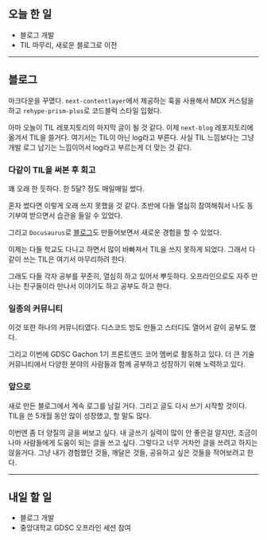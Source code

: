 ## 오늘 한 일

- 블로그 개발
- TIL 마무리, 새로운 블로그로 이전

---

## 블로그

마크다운을 꾸몄다. `next-contentlayer`에서 제공하는 훅을 사용해서 MDX 커스텀을 하고 `rehype-prism-plus`로 코드블럭 스타일 입혔다.

아마 오늘이 TIL 레포지토리의 마지막 글이 될 것 같다. 이제 `next-blog` 레포지토리에 옮겨서 TIL을 쓸거다. 여기서는 TIL이 아닌 log라고 부른다. 사실 TIL 느낌보다는 그냥 개발 로그 남기는 느낌이어서 log라고 부르는게 더 맞는 것 같다.

### 다같이 TIL을 써본 후 회고

꽤 오래 한 듯하다. 한 5달? 정도 매일매일 썼다.

혼자 썼다면 이렇게 오래 쓰지 못했을 것 같다. 초반에 다들 열심히 참여해줘서 나도 동기부여 받으면서 습관을 들일 수 있었다.

그리고 `Docusaurus`로 [블로그](https://self-driven-development.github.io/TIL/)도 만들어보면서 새로운 경험을 할 수 있었다.

이제는 다들 학교도 다니고 하면서 많이 바빠져서 TIL을 쓰지 못하게 되었다. 그래서 다같이 쓰는 TIL은 여기서 마무리하려 한다.

그래도 다들 각자 공부를 꾸준히, 열심히 하고 있어서 뿌듯하다. 오프라인으로도 자주 만나는 친구들이라 만나서 이야기도 하고 공부도 하고 한다.

### 일종의 커뮤니티

이것 또한 하나의 커뮤니티였다. 디스코드 방도 만들고 스터디도 열어서 같이 공부도 했다.

그리고 이번에 GDSC Gachon 1기 프론트엔드 코어 멤버로 활동하고 있다. 더 큰 기술 커뮤니티에서 다양한 분야의 사람들과 함께 공부하고 성장하기 위해 노력하고 있다.

### 앞으로

새로 만든 블로그에서 계속 로그를 남길 거다. 그리고 글도 다시 쓰기 시작할 것이다. TIL을 쓴 5개월 동안 많이 성장했고, 할 말도 많다.

이번엔 좀 더 양질의 글을 써보고 싶다. 내 글쓰기 실력이 많이 안 좋은걸 알지만, 조금이나마 사람들에게 도움이 되는 글을 쓰고 싶다. 그렇다고 너무 거차안 글을 쓰려고 하지는 않을거다. 그냥 내가 경험했던 것들, 깨달은 것들, 공유하고 싶은 것들을 적어보려고 한다.

---

## 내일 할 일

- 블로그 개발
- 중앙대학교 GDSC 오프라인 세션 참여
